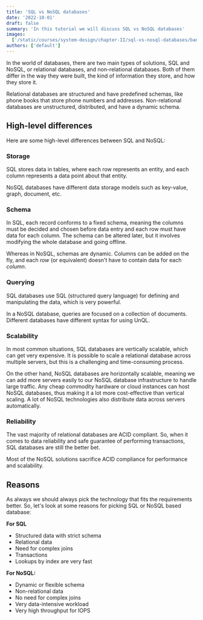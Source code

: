 ```yaml
---
title: 'SQL vs NoSQL databases'
date: '2022-10-01'
draft: false
summary: 'In this tutorial we will discuss SQL vs NoSQL databases'
images:
  ['/static/courses/system-design/chapter-II/sql-vs-nosql-databases/banner.png']
authors: ['default']
---
```


In the world of databases, there are two main types of solutions, SQL and NoSQL, or relational databases, and non-relational databases. Both of them differ in the way they were built, the kind of information they store, and how they store it.

Relational databases are structured and have predefined schemas, like phone books that store phone numbers and addresses. Non-relational databases are unstructured, distributed, and have a dynamic schema.

## High-level differences

Here are some high-level differences between SQL and NoSQL:

### Storage

SQL stores data in tables, where each row represents an entity, and each column represents a data point about that entity.

NoSQL databases have different data storage models such as key-value, graph, document, etc.

### Schema

In SQL, each record conforms to a fixed schema, meaning the columns must be decided and chosen before data entry and each row must have data for each column. The schema can be altered later, but it involves modifying the whole database and going offline.

Whereas in NoSQL, schemas are dynamic. Columns can be added on the fly, and each _row_ (or equivalent) doesn't have to contain data for each _column_.

### Querying

SQL databases use SQL (structured query language) for defining and manipulating the data, which is very powerful.

In a NoSQL database, queries are focused on a collection of documents. Different databases have different syntax for using UnQL.

### Scalability

In most common situations, SQL databases are vertically scalable, which can get very expensive. It is possible to scale a relational database across multiple servers, but this is a challenging and time-consuming process.

On the other hand, NoSQL databases are horizontally scalable, meaning we can add more servers easily to our NoSQL database infrastructure to handle large traffic. Any cheap commodity hardware or cloud instances can host NoSQL databases, thus making it a lot more cost-effective than vertical scaling. A lot of NoSQL technologies also distribute data across servers automatically.

### Reliability

The vast majority of relational databases are ACID compliant. So, when it comes to data reliability and safe guarantee of performing transactions, SQL databases are still the better bet.

Most of the NoSQL solutions sacrifice ACID compliance for performance and scalability.

## Reasons

As always we should always pick the technology that fits the requirements better. So, let's look at some reasons for picking SQL or NoSQL based database:

**For SQL**

- Structured data with strict schema
- Relational data
- Need for complex joins
- Transactions
- Lookups by index are very fast

**For NoSQL:**

- Dynamic or flexible schema
- Non-relational data
- No need for complex joins
- Very data-intensive workload
- Very high throughput for IOPS
